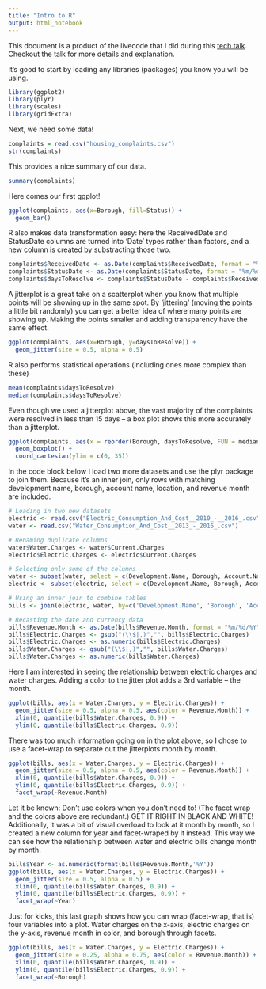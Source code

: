 ```yaml
---
title: "Intro to R"
output: html_notebook
---
```


This document is a product of the livecode that I did during this [tech talk](https://www.youtube.com/watch?v=L2rCJFX_QA8).  Checkout the talk for more details and explanation.

It's good to start by loading any libraries (packages) you know you will be using.

```r

library(ggplot2)
library(plyr)
library(scales)
library(gridExtra)

```


Next, we need some data!
```r

complaints = read.csv("housing_complaints.csv")
str(complaints)

```

This provides a nice summary of our data.
```r

summary(complaints)

```

Here comes our first ggplot!
```r

ggplot(complaints, aes(x=Borough, fill=Status)) +
  geom_bar()

```

R also makes data transformation easy: here the ReceivedDate and StatusDate columns are turned into 'Date' types rather than factors, and a new column is created by substracting those two.
```r

complaints$ReceivedDate <- as.Date(complaints$ReceivedDate, format = "%m/%d/%Y")
complaints$StatusDate <- as.Date(complaints$StatusDate, format = "%m/%d/%Y" )
complaints$daysToResolve <- complaints$StatusDate - complaints$ReceivedDate

```

A jitterplot is a great take on a scatterplot when you know that multiple points will be showing up in the same spot.  By 'jittering' (moving the points a little bit randomly) you can get a better idea of where many points are showing up.  Making the points smaller and adding transparency have the same effect.
```r

ggplot(complaints, aes(x=Borough, y=daysToResolve)) +
  geom_jitter(size = 0.5, alpha = 0.5) 

```

R also performs statistical operations (including ones more complex than these)
```r

mean(complaints$daysToResolve)
median(complaints$daysToResolve)

```

Even though we used a jitterplot above, the vast majority of the complaints were resolved in less than 15 days -- a box plot shows this more accurately than a jitterplot.
```r

ggplot(complaints, aes(x = reorder(Borough, daysToResolve, FUN = median), y = daysToResolve)) +
  geom_boxplot() +
  coord_cartesian(ylim = c(0, 35))

```

In the code block below I load two more datasets and use the plyr package to join them.  Because it's an inner join, only rows with matching development name, borough, account name, location, and revenue month are included.
```r

# Loading in two new datasets
electric <- read.csv("Electric_Consumption_And_Cost__2010_-__2016_.csv")
water <- read.csv("Water_Consumption_And_Cost__2013_-_2016_.csv")

# Renaming duplicate columns
water$Water.Charges <- water$Current.Charges
electric$Electric.Charges <- electric$Current.Charges

# Selecting only some of the columns
water <- subset(water, select = c(Development.Name, Borough, Account.Name, Location, Revenue.Month, Water.Charges, Consumption..HCF.))
electric <- subset(electric, select = c(Development.Name, Borough, Account.Name, Location, Revenue.Month, Electric.Charges, Consumption..KW.))

# Using an inner join to combine tables
bills <- join(electric, water, by=c('Development.Name', 'Borough', 'Account.Name', 'Location', 'Revenue.Month'), type = 'inner')

# Recasting the date and currency data
bills$Revenue.Month <- as.Date(bills$Revenue.Month, format = "%m/%d/%Y")
bills$Electric.Charges <- gsub("(\\$|,)","", bills$Electric.Charges)
bills$Electric.Charges <- as.numeric(bills$Electric.Charges)
bills$Water.Charges <- gsub("(\\$|,)","", bills$Water.Charges)
bills$Water.Charges <- as.numeric(bills$Water.Charges)

```

Here I am interested in seeing the relationship between electric charges and water charges.  Adding a color to the jitter plot adds a 3rd variable -- the month.
```r

ggplot(bills, aes(x = Water.Charges, y = Electric.Charges)) +
  geom_jitter(size = 0.5, alpha = 0.5, aes(color = Revenue.Month)) +
  xlim(0, quantile(bills$Water.Charges, 0.9)) +
  ylim(0, quantile(bills$Electric.Charges, 0.9)) 

```

There was too much information going on in the plot above, so I chose to use a facet-wrap to separate out the jitterplots month by month.
```r

ggplot(bills, aes(x = Water.Charges, y = Electric.Charges)) +
  geom_jitter(size = 0.5, alpha = 0.5, aes(color = Revenue.Month)) +
  xlim(0, quantile(bills$Water.Charges, 0.9)) +
  ylim(0, quantile(bills$Electric.Charges, 0.9)) +
  facet_wrap(~Revenue.Month)

```

Let it be known: Don't use colors when you don't need to! (The facet wrap and the colors above are redundant.) GET IT RIGHT IN BLACK AND WHITE!  Additionally, it was a bit of visual overload to look at it month by month, so I created a new column for year and facet-wraped by it instead.  This way we can see how the relationship between water and electric bills change month by month.
```r

bills$Year <- as.numeric(format(bills$Revenue.Month,'%Y'))
ggplot(bills, aes(x = Water.Charges, y = Electric.Charges)) +
  geom_jitter(size = 0.5, alpha = 0.5) +
  xlim(0, quantile(bills$Water.Charges, 0.9)) +
  ylim(0, quantile(bills$Electric.Charges, 0.9)) +
  facet_wrap(~Year)

```

Just for kicks, this last graph shows how you can wrap (facet-wrap, that is) four variables into a plot.  Water charges on the x-axis, electric charges on the y-axis, revenue month in color, and borough through facets.
```r

ggplot(bills, aes(x = Water.Charges, y = Electric.Charges)) +
  geom_jitter(size = 0.25, alpha = 0.75, aes(color = Revenue.Month)) +
  xlim(0, quantile(bills$Water.Charges, 0.9)) +
  ylim(0, quantile(bills$Electric.Charges, 0.9)) +
  facet_wrap(~Borough)

```

